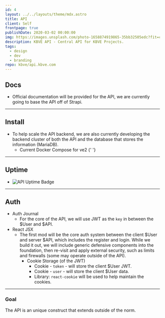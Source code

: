 ```yaml
---
id: 4
layout: ../../layouts/theme/mdx.astro
title: API
client: Self
frontpage: true
publishDate: 2020-03-02 00:00:00
img: https://images.unsplash.com/photo-1658874919865-35bb32505edc?fit=crop&w=1400&h=700&q=75
description: KBVE API - Central API for KBVE Projects.
tags:
  - design
  - dev
  - branding
repo: kbve/api.kbve.com
---
```



## Docs

- Official documentation will be provided for the API, we are currently going to base the API off of Strapi.

---

## Install

- To help scale the API backend, we are also currently developing the backend cluster of both the API and the database that stores the information (MariaDB).
  - Current Docker Compose for ve2
    {' '}
    <Github
    	src="data/api/ve2/docker-compose.yml"
    	description="This is the current docker compose for a ve2 that runs our API."
    />

---

## Uptime

- ![API Uptime Badge](https://api.checklyhq.com/v1/badges/checks/206925a6-0f7b-4669-a4fd-b61b3f5b70fc?style=for-the-badge&theme=default&responseTime=true)

---

## Auth

- Auth Journal
  - For the core of the API, we will use JWT as the `key` in between the $User and $API.
- React JSX
  - The first mod will be the core auth system between the client $User and server $API, which includes the register and login. While we build it out, we will include generic defensive components into the foundation, then re-visit and apply external security, such as limits and firewalls (some may operate outside of the API).
    - Cookie Storage (of the JWT)
      - Cookie - `token` - will store the client $User JWT.
      - Cookie - `user` - will store the client $User data.
      - Library: `react-cookie` will be used to help maintain the cookies.

---

### Goal

The API is an unique construct that extends outside of the norm.
